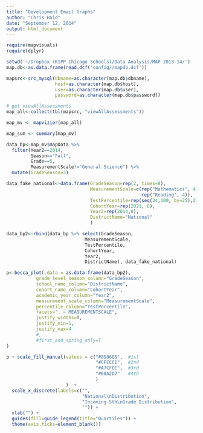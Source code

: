 ```yaml
---
title: "Development Email Graphs"
author: "Chris Haid"
date: "September 12, 2014"
output: html_document
---
```




```r
require(mapvisuals)
require(dplyr)
```

```r
setwd('~/Dropbox (KIPP Chicago Schools)/Data Analysis/MAP 2013-14/')
map.db<-as.data.frame(read.dcf('config//mapdb.dcf'))

mapsrc<-src_mysql(dbname=as.character(map.db$dbname), 
                  host=as.character(map.db$host), 
                  user=as.character(map.db$user), 
                  password=as.character(map.db$password))

# get viewAllAssessments
map_all<-collect(tbl(mapsrc, "viewAllAssessments"))

map_mv <- mapvizier(map_all) 

map_sum <- summary(map_mv)

```


```r

data_bp<-map_mv$mapData %>% 
  filter(Year2==2014, 
         Season=="Fall", 
         Grade==5,
         MeasurementScale!="General Science") %>% 
  mutate(GradeSeason=3)

data_fake_national<-data.frame(GradeSeason=rep(2, times=8),
                               MeasurementScale=c(rep("Mathematics", 4), 
                                                  rep("Reading", 4)),
                               TestPercentile=rep(seq(24,100, by=25),2),
                               CohortYear=rep(2021, 8),
                               Year2=rep(2014,8),
                               DistrictName="National"
                               )

data_bp2<-rbind(data_bp %>% select(GradeSeason,
                             MeasurementScale,
                             TestPercentile,
                             CohortYear,
                             Year2,
                             DistrictName), data_fake_national)

p<-becca_plot(.data = as.data.frame(data_bp2), 
           grade_level_season_column="GradeSeason",
           school_name_column="DistrictName", 
           cohort_name_column="CohortYear",
           academic_year_column="Year2",
           measurement_scale_column="MeasurementScale", 
           percentile_column="TestPercentile",
           facets=". ~ MEASUREMENTSCALE", 
           justify_widths=T, 
           justify_min=1, 
           justify_max=4
           #, 
           #first_and_spring_only=T
)

p + scale_fill_manual(values = c("#8D8685",  #1st 
                                 "#CFCCC1",  #2nd
                                 "#A7CFEE",  #3rd
                                 "#60A2D7"   #4th
                                 )
                      )  +
  scale_x_discrete(labels=c("",
                            "National\nDistribution", 
                            "Incoming 5th\nGrade Distribution",
                            "")) +
  xlab("") + 
  guides(fill=guide_legend(title="Quartiles")) +
  theme(axis.ticks=element_blank())

```




